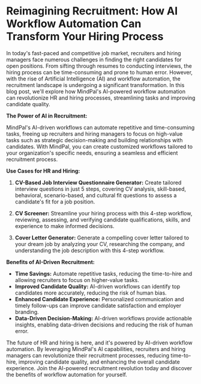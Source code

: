 # Reimagining Recruitment: How AI Workflow Automation Can Transform Your Hiring Process

In today's fast-paced and competitive job market, recruiters and hiring managers face numerous challenges in finding the right candidates for open positions. From sifting through resumes to conducting interviews, the hiring process can be time-consuming and prone to human error. However, with the rise of Artificial Intelligence (AI) and workflow automation, the recruitment landscape is undergoing a significant transformation. In this blog post, we'll explore how MindPal's AI-powered workflow automation can revolutionize HR and hiring processes, streamlining tasks and improving candidate quality.

**The Power of AI in Recruitment:**

MindPal's AI-driven workflows can automate repetitive and time-consuming tasks, freeing up recruiters and hiring managers to focus on high-value tasks such as strategic decision-making and building relationships with candidates. With MindPal, you can create customized workflows tailored to your organization's specific needs, ensuring a seamless and efficient recruitment process.

**Use Cases for HR and Hiring:**

1. **CV-Based Job Interview Questionnaire Generator:** Create tailored interview questions in just 5 steps, covering CV analysis, skill-based, behavioral, scenario-based, and cultural fit questions to assess a candidate's fit for a job position.

2. **CV Screener:** Streamline your hiring process with this 4-step workflow, reviewing, assessing, and verifying candidate qualifications, skills, and experience to make informed decisions.

3. **Cover Letter Generator:** Generate a compelling cover letter tailored to your dream job by analyzing your CV, researching the company, and understanding the job description with this 4-step workflow.

**Benefits of AI-Driven Recruitment:**

* **Time Savings:** Automate repetitive tasks, reducing the time-to-hire and allowing recruiters to focus on higher-value tasks.
* **Improved Candidate Quality:** AI-driven workflows can identify top candidates more accurately, reducing the risk of human bias.
* **Enhanced Candidate Experience:** Personalized communication and timely follow-ups can improve candidate satisfaction and employer branding.
* **Data-Driven Decision-Making:** AI-driven workflows provide actionable insights, enabling data-driven decisions and reducing the risk of human error.


The future of HR and hiring is here, and it's powered by AI-driven workflow automation. By leveraging MindPal's AI capabilities, recruiters and hiring managers can revolutionize their recruitment processes, reducing time-to-hire, improving candidate quality, and enhancing the overall candidate experience. Join the AI-powered recruitment revolution today and discover the benefits of workflow automation for yourself.


<PageFooter />
